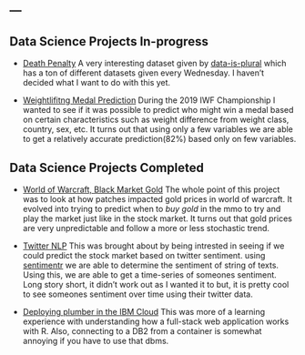 ---
---

<link rel="stylesheet" href="styles.css" type="text/css">

## Data Science Projects In-progress

- [Death Penalty](https://github.com/ryanbieber/Death-Penalty) A very interesting dataset given by [data-is-plural](https://tinyletter.com/data-is-plural) which has a ton of different datasets given every Wednesday. I haven't decided what I want to do with this yet. 

- [Weightlifitng Medal Prediction](https://github.com/ryanbieber/Weightlifting) During the 2019 IWF Championship I wanted to see if it was possible to predict who might win a medal based on certain characteristics such as weight difference from weight class, country, sex, etc. It turns out that using only a few variables we are able to get a relatively accurate prediction(82%) based only on few variables.

## Data Science Projects Completed

- [World of Warcraft, Black Market Gold](https://github.com/ryanbieber/Wow-Gold) The whole point of this project was to look at how patches impacted gold prices in world of warcraft. It evolved into trying to predict when to *buy gold* in the mmo to try and play the market just like in the stock market. It turns out that gold prices are very unpredictable and follow a more or less stochastic trend.

- [Twitter NLP](https://github.com/ryanbieber/NLP) This was brought about by being intrested in seeing if we could predict the stock market based on twitter sentiment. using [sentimentr](https://cran.r-project.org/web/packages/sentimentr/sentimentr.pdf) we are able to determine the sentiment of string of texts. Using this, we are able to get a time-series of someones sentiment. Long story short, it didn't work out as I wanted it to but, it is pretty cool to see someones sentiment over time using their twitter data.

- [Deploying plumber in the IBM Cloud](https://github.com/ryanbieber/deploying-plumber-ibm-cloud) This was more of a learning experience with understanding how a full-stack web application works with R. Also, connecting to a DB2 from a container is somewhat annoying if you have to use that dbms.